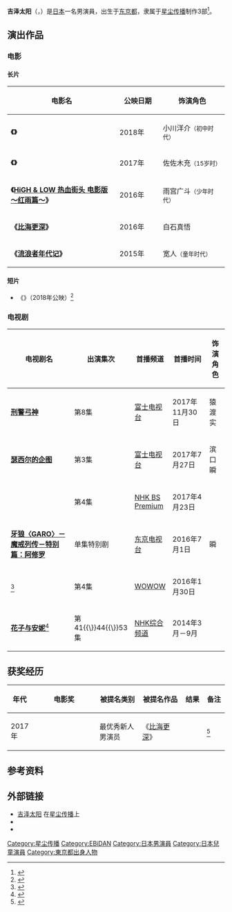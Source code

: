 {{NoteTA
|G1 = JP Show
}}

{{Infobox entertainer
| name                      = 吉泽太阳
| type                      = 男演員
| native_name               = 吉沢太陽
| native_name_lang          = ja
| romanized_name            = Yoshizawa Taiyō
| nationality               = {{JPN}}
| birth_date                = {{Birth date and age|2003|01|19}}
| birth_place               = {{JPN}}[[东京都|东京都]]
| occupation                = [[演员|演员]]
| years_active              = 2011年迄今
| agent_company             = [[星尘传播|星尘传播]]
| website                   = {{URL|https://www.stardust.co.jp/section3/profile/yoshizawataiyo.html|吉泽太阳官方资料页}}
| IMDb                      = 7811209
| awards                    = {{Awards
  | award   = 最优秀新人男演员
  | year    = 2017年
  | title   = 《[[比海更深|比海更深]]》
  | role    = 白石真悟
  | name    = {{Link-ja|高崎电影节|高崎映画祭}}
  }}
}}

'''吉泽太阳'''（{{Jpn|j=吉沢太陽|kk=よしざわ たいよう|rm=Yoshizawa Taiyō}}，{{bd|2003年|1月19日|||catIdx=Yoshizawa}}）是[[日本|日本]]一名男演員，出生于[[东京都|东京都]]，隶属于[[星尘传播|星尘传播]]制作3部<ref name="Profile">{{cite web |title=吉沢太陽 |url=https://www.stardust.co.jp/section3/profile/yoshizawataiyo.html |publisher=[[星尘传播|星尘传播]] |accessdate=2020-09-19 |archive-date=2021-01-25 |archive-url=https://web.archive.org/web/20210125234950/https://www.stardust.co.jp/section3/profile/yoshizawataiyo.html |dead-url=no }}</ref>。

== 演出作品 ==
=== 电影 ===
==== 长片 ====
{| class="wikitable" style="width:50%; text-align:center;"
|-
! width=50% | 电影名
! width=20% | 公映日期
! width=30% | 饰演角色
|-
| align=left | '''《{{Link-ja|神的车辙|神さまの轍-CHECKPOINT OF THE LIFE-}}》'''
| {{Flagicon|JPN}} 2018年 
| 小川洋介<small>（初中时代）</small>
|-
| align=left | '''《{{Link-ja|最后的食谱 麒麟之舌的记忆|ラストレシピ〜麒麟の舌の記憶〜}}》'''
| {{Flagicon|JPN}} 2017年
| 佐佐木充<small>（15岁时）</small>
|-
| align=left | '''《[[HiGH%26LOW_熱血街頭#HiGH_&_LOW熱血街頭_電影版～紅雨篇～|HiGH & LOW 热血街头 电影版 ～红雨篇～]]》'''
| {{Flagicon|JPN}} 2016年
| 雨宫广斗<small>（少年时代）</small>
|-
| align=left | '''《[[比海更深|比海更深]]》'''
| {{Flagicon|JPN}} 2016年
| 白石真悟
|-
| align=left | '''《[[流浪者年代记|流浪者年代记]]》'''
| {{Flagicon|JPN}} 2015年
| 宽人<small>（童年时代）</small>
|}

==== 短片 ====
* 《{{lang|en|Duality}}》（2018年公映）<ref>{{cite web |title=短編映画『Duality』（邦題『どちらを選んだのかはわからないが、どちらかを選んだことははっきりしている』）第71回カンヌ国際映画祭短編コンペティション部門に正式ノミネート |url=https://www.hakuhodo.co.jp/news/info/46315/ |publisher=[[博報堂|博報堂]] |accessdate=2020-09-19}}</ref>

=== 电视剧 ===
{| class="wikitable" style="width:60%; text-align:center;"
|-
! width=35% | 电视剧名
! width=20% | 出演集次
! width=15% | 首播频道
! width=20% | 首播时间
! width=10% | 饰演角色
|-
| align=left | '''[[刑警弓神|刑警弓神]]'''
| 第8集
| [[富士电视台|富士电视台]]
| 2017年11月30日
| 猿渡实
|-
| align=left | '''[[瑟西尔的企图|瑟西尔的企图]]'''
| 第3集
| [[富士电视台|富士电视台]]
| 2017年7月27日
| 滨口瞬
|-
| align=left | '''{{Link-ja|PTA爷爷|PTAグランパ!}}'''
| 第4集
| [[NHK_BS_Premium|NHK BS Premium]]
| 2017年4月23日
| {{n/a}}
|-
| align=left | '''[[牙狼〈GARO〉-魔戒烈傳-#牙狼〈GARO〉-阿修羅-|牙狼〈GARO〉－魔戒列传－特别篇：阿修罗]]'''
| 单集特别剧
| [[东京电视台|东京电视台]]
| 2016年7月1日
| 瞬
|-
| align=left | '''{{Link-ja|无法开枪的警官|撃てない警官}}'''<ref>{{cite web |title=撃てない警官 |url=https://www.allcinema.net/cinema/355280 |publisher=AllCinema |accessdate=2020-09-20}}</ref>
| 第4集
| [[WOWOW|WOWOW]]
| 2016年1月30日
| {{n/a}}
|-
| align=left | '''[[花子与安妮|花子与安妮]]'''<ref>{{cite web |title=花子とアン |url=http://www.tvdrama-db.com/drama_info/p/id-55230 |publisher=テレビドラマデータベース |accessdate=2020-09-20}}</ref>
| 第41{{\}}44{{\}}53集
| [[NHK综合频道|NHK综合频道]]
| 2014年3月－9月
| {{n/a}}
|}

== 获奖经历 ==
{| class="wikitable" style="width:50%; text-align:center;"
|-
! width=10% | 年代
! width=30% | 电影奖
! width=20% | 被提名类别
! width=20% | 被提名作品
! width=10% | 结果
! width=10% | 备注
|-
! 2017年
| {{Link-ja|高崎电影节|高崎映画祭|'''第31届高崎电影节'''}}
| 最优秀新人男演员
| 《[[比海更深|比海更深]]》
| {{won}}
| <ref>{{cite web |title=第31回高崎映画祭 受賞作品 |url=http://takasakifilmfes.jp/2017/takasaki.film.gunma.jp/2017/prize/79/index.html |publisher=高崎映画祭 |accessdate=2020-09-19}}</ref>
|}

== 参考资料 ==
{{Reflist}}

== 外部链接 ==
* [https://www.stardust.co.jp/section3/profile/yoshizawataiyo.html 吉泽太阳] {{Wayback|url=https://www.stardust.co.jp/section3/profile/yoshizawataiyo.html |date=20210125234950 }}在[[星尘传播|星尘传播]]上
* {{IMDb name|7811209|吉泽太阳}}
* {{Douban people|1365195|吉泽太阳}}

{{星尘传播}}
{{Portal bar|日本|电影|电视剧|人物}}
{{Authority control}}
{{DEFAULTSORT:Yoshizawa, Taiyo}}

[[Category:星尘传播|Category:星尘传播]]
[[Category:EBiDAN|Category:EBiDAN]]
[[Category:日本男演員|Category:日本男演員]]
[[Category:日本兒童演員|Category:日本兒童演員]]
[[Category:東京都出身人物|Category:東京都出身人物]]